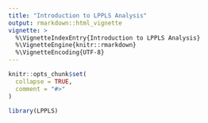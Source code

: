 ```yaml
---
title: "Introduction to LPPLS Analysis"
output: rmarkdown::html_vignette
vignette: >
  %\VignetteIndexEntry{Introduction to LPPLS Analysis}
  %\VignetteEngine{knitr::rmarkdown}
  %\VignetteEncoding{UTF-8}
---
```


```r
knitr::opts_chunk$set(
  collapse = TRUE,
  comment = "#>"
)
```

```r
library(LPPLS)
```

